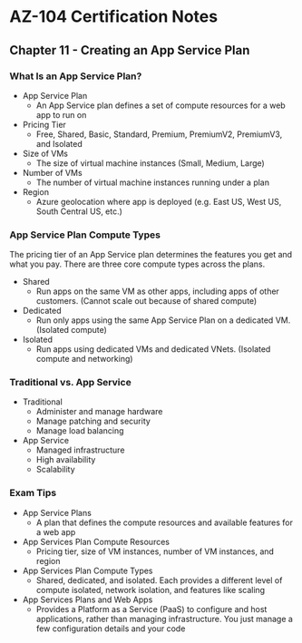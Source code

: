 # AZ-104 Certification Notes
## Chapter 11 - Creating an App Service Plan

### What Is an App Service Plan?
* App Service Plan
	* An App Service plan defines a set of compute resources for a web app to run on
* Pricing Tier
	* Free, Shared, Basic, Standard, Premium, PremiumV2, PremiumV3, and Isolated
* Size of VMs
	* The size of virtual machine instances (Small, Medium, Large)
* Number of VMs
	* The number of virtual machine instances running under a plan
* Region
	* Azure geolocation where app is deployed (e.g. East US, West US, South Central US, etc.)

### App Service Plan Compute Types
The pricing tier of an App Service plan determines the features you get and what you pay. There are three core compute types across the plans.
* Shared
	* Run apps on the same VM as other apps, including apps of other customers. (Cannot scale out because of shared compute)
* Dedicated
	* Run only apps using the same App Service Plan on a dedicated VM. (Isolated compute)
* Isolated
	* Run apps using dedicated VMs and dedicated VNets. (Isolated compute and networking)

### Traditional vs. App Service
* Traditional
	* Administer and manage hardware
	* Manage patching and security
	* Manage load balancing
* App Service
	* Managed infrastructure
	* High availability
	* Scalability

### Exam Tips
* App Service Plans
	* A plan that defines the compute resources and available features for a web app
* App Services Plan Compute Resources
	* Pricing tier, size of VM instances, number of VM instances, and region
* App Services Plan Compute Types
	* Shared, dedicated, and isolated. Each provides a different level of compute isolated, network isolation, and features like scaling
* App Services Plans and Web Apps
	* Provides a Platform as a Service (PaaS) to configure and host applications, rather than managing infrastructure. You just manage a few configuration details and your code